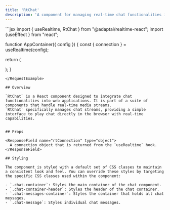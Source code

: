 ```yaml
---
title: 'RtChat'
description: 'A component for managing real-time chat functionalities in web applications'
---
```


<RequestExample>
```jsx
import { useRealtime, RtChat } from "@adaptai/realtime-react";
import {useEffect } from "react";

function AppContainer({ config }) {
  const { connection } = useRealtime(config);

  return (
    <div>
      <RtChat rtConnection={connection} />
    </div>
  );
}
```
</RequestExample>

## Overview

`RtChat` is a React component designed to integrate chat functionalities into web applications. It is part of a suite of components that handle real-time media streams.
`RtChat` specifically manages chat streams, providing a simple interface to play chat directly in the browser with real-time capabilities.


## Props

<ResponseField name="rtConnection" type="object">
  A connection object that is returned from the `useRealtime` hook.
</ResponseField>

## Styling

The component is styled with a default set of CSS classes to maintain a consistent look and feel. You can override these styles by targeting the specific CSS classes used within the component:

- `.chat-container`: Styles the main container of the chat component.
- `.chat-container-header`: Styles the header of the chat container.
- `.chat-messages-container`: Styles the container that holds all chat messages.
- `.chat-message`: Styles individual chat messages.
